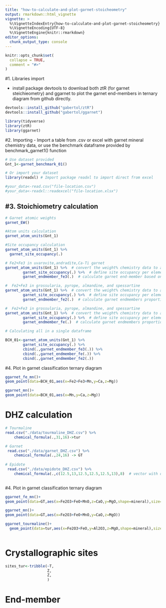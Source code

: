 ```yaml
---
title: "how-to-calculate-and-plot-garnet-stoicheometry"
output: rmarkdown::html_vignette
vignette: >
  %\VignetteIndexEntry{how-to-calculate-and-plot-garnet-stoicheometry}
  %\VignetteEncoding{UTF-8}
  %\VignetteEngine{knitr::rmarkdown}
editor_options: 
  chunk_output_type: console
---
```


```r
knitr::opts_chunk$set(
  collapse = TRUE,
  comment = "#>"
)
```

#1. Libraries import

- install package devtools to download both ztR (for garnet steichieometry) and ggarnet to plot the garnet end-members in ternary diagram from github directly.
```r

devtools::install_github("gabertol/ztR")
devtools::install_github("gabertol/ggarnet")

library(tidyverse)
library(ztR)
library(ggarnet)


```

#2. Importing
- Import a table from .csv or excel with garnet mineral chemistry data, or use the benchmark dataframe provided by benchmark_garnet1() function
```r
# Use dataset provided
Gnt_1<-garnet_benchmark_01()

# Or import your dataset
library(readxl) # Import package readxl to import direct from excel

#your_data<-read.csv("file-location.csv")
#your_data<-readxl::readexcel("file-location.xlsx")

```

#3. Stoichiometry calculation
- 
```r
# Garnet atomic weights
garnet_EW()

#Atom units calculation
garnet_atom_units(Gnt_1)

#Site occupancy calculation
garnet_atom_units(Gnt_1) %>% 
  garnet_site_occupancy(.)

# Fe2+Fe3 in uvarovite,andradite,Ca-Ti garnet
garnet_atom_units(Gnt_1) %>%  # convert the weight% chemistry data to atomic units
        garnet_site_occupancy(.) %>%  # define site occupancy per element
        garnet_endmember_fe3(.)  # calculate garnet end-member based on Fe3 content resulting uvarovite,andradite,Ca-Ti garnet 

#  Fe2+Fe3 in grossularia, pyrope, almandine, and spessartine
garnet_atom_units(Gnt_1) %>%  # convert the weight% chemistry data to atomic units
        garnet_site_occupancy(.) %>%  # define site occupancy per element
        garnet_endmember_fe2(.)  # calculate garnet endmembers proportion using the Fe3 and Fe2 for grossularia, pyrope, almandine, and spessartine- without the presence of spessartine, uvarovite, andradite and Ca-Ti garnets

#  Fe2+Fe3 in grossularia, pyrope, almandine, and spessartine
garnet_atom_units(Gnt_1) %>%  # convert the weight% chemistry data to atomic units
        garnet_site_occupancy(.) %>%  # define site occupancy per element
        garnet_endmember_fe(.)  # calculate garnet endmembers proportion using the Fe3 and Fe2 for grossularia, pyrope, almandine, and spessartine - without the presence of spessartine, uvarovite, andradite and Ca-Ti garnets

# Calculating all in a single dataframe

BCH_01<-garnet_atom_units(Gnt_1) %>% 
        garnet_site_occupancy(.) %>% 
        cbind(.,garnet_endmember_fe3(.)) %>% 
        cbind(.,garnet_endmember_fe(.)) %>% 
        cbind(.,garnet_endmember_fe2(.)) 

```

#4. Plot in garnet classification ternary diagram

```r
ggarnet_fe_mn()+
geom_point(data=BCH_01,aes(x=Fe2+Fe3+Mn,y=Ca,z=Mg))

ggarnet_mn()+
geom_point(data=BCH_01,aes(x=Mn,y=Ca,z=Mg))
```

# DHZ calculation
```r

# Tourmaline
read.csv("./data/tourmaline_DHZ.csv") %>%   
    chemical_formula(.,31,16)->tur

# Garnet
 read.csv("./data/garnet_DHZ.csv") %>% 
    chemical_formula(.,24,16) -> GT
  
# Epidote 
 read.csv("./data/epidote_DHZ.csv") %>% 
    chemical_formula(.,c(12.5,13,12.5,12.5,12.5,13),8)  # vector with different qtty of oxigens
  


```


#4. Plot in garnet classification ternary diagram

```r
ggarnet_fe_mn()+
geom_point(data=GT,aes(x=Fe2O3+FeO+MnO,z=CaO,y=MgO,shape=mineral),size=4.5,alpha=0.5)

ggarnet_mn()+
geom_point(data=GT,aes(x=Fe2O3+FeO+MnO,y=CaO,z=MgO))

ggarnet_tourmaline()+
  geom_point(data=tur,aes(x=Fe2O3+FeO,y=Al2O3,z=MgO,shape=mineral),size=4.5,alpha=0.5)
  

```

# Crystallographic sites
```r
sites_tur<-tribble(~T,
                   Z,
                   Z,
                   )
```

# End-member
